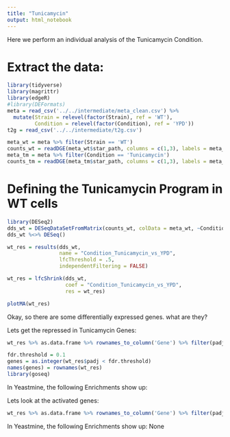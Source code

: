 ```yaml
---
title: "Tunicamycin"
output: html_notebook
---
```


Here we perform an individual analysis of the Tunicamycin Condition.

# Extract the data:

```r
library(tidyverse)
library(magrittr)
library(edgeR)
#library(DEFormats)
meta = read_csv('../../intermediate/meta_clean.csv') %>%
  mutate(Strain = relevel(factor(Strain), ref = 'WT'),
         Condition = relevel(factor(Condition), ref = 'YPD'))
t2g = read_csv('../../intermediate/t2g.csv')

meta_wt = meta %>% filter(Strain == 'WT')
counts_wt = readDGE(meta_wt$star_path, columns = c(1,3), labels = meta_wt$Experiment)[-c(1:3),]
meta_tm = meta %>% filter(Condition == 'Tunicamycin')
counts_tm = readDGE(meta_tm$star_path, columns = c(1,3), labels = meta_tm$Experiment)[-c(1:3),]

```


# Defining the Tunicamycin Program in WT cells 
```r
library(DESeq2)
dds_wt = DESeqDataSetFromMatrix(counts_wt, colData = meta_wt, ~Condition)
dds_wt %<>% DESeq()

wt_res = results(dds_wt, 
                 name = "Condition_Tunicamycin_vs_YPD",
                 lfcThreshold = .5,
                 independentFiltering = FALSE)

wt_res = lfcShrink(dds_wt, 
                   coef = "Condition_Tunicamycin_vs_YPD", 
                   res = wt_res)

plotMA(wt_res)

```

Okay, so there are some differentially expressed genes. what are they?

Lets get the repressed in Tunicamycin Genes:
```r
wt_res %>% as.data.frame %>% rownames_to_column('Gene') %>% filter(padj<0.1) %>% left_join(t2g) %>% select(log2FoldChange, padj, Gene, name) %>% filter(log2FoldChange<0) %>% pull(Gene) -> de.genes

fdr.threshold = 0.1
genes = as.integer(wt_res$padj < fdr.threshold)
names(genes) = rownames(wt_res)
library(goseq)
```
In Yeastmine, the following Enrichments show up:




Lets look at the activated genes:
```r
wt_res %>% as.data.frame %>% rownames_to_column('Gene') %>% filter(padj<0.1) %>% left_join(t2g) %>% select(log2FoldChange, padj, Gene, name) %>% filter(log2FoldChange>0) %>% pull(name)
```
In Yeastmine, the following Enrichments show up: None



